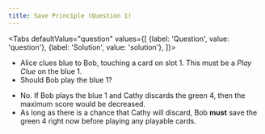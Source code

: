 ```yaml
---
title: Save Principle (Question 1)
---
```



<BeginnersGuideProgress id="save-principle-question-1" />

<Tabs
  defaultValue="question"
  values={[
    {label: 'Question', value: 'question'},
    {label: 'Solution', value: 'solution'},
  ]}>
<TabItem value="question">

- Alice clues blue to Bob, touching a card on slot 1. This must be a _Play Clue_ on the blue 1.
- Should Bob play the blue 1?

</TabItem>
<TabItem value="solution">

- No. If Bob plays the blue 1 and Cathy discards the green 4, then the maximum score would be decreased.
- As long as there is a chance that Cathy will discard, Bob **must** save the green 4 right now before playing any playable cards.

</TabItem>
</Tabs>

<SavePrincipleQuestion1 />
